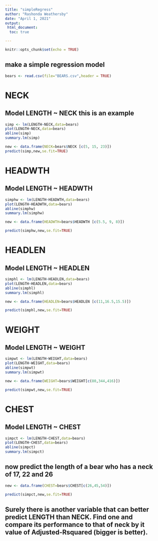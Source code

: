 ```yaml
---
title: "simpleRegress"
author: "Rashonda Weathersby"
date: "April 1, 2021"
output: 
 html_document:
  toc: true

---
```

```r
knitr::opts_chunk$set(echo = TRUE)
```

## make a simple regression model

```r
bears <- read.csv(file="BEARS.csv",header = TRUE)
```
# NECK
## Model LENGTH ~ NECK  this is an example  

```r
simp <- lm(LENGTH~NECK,data=bears)
plot(LENGTH~NECK,data=bears)
abline(simp)
summary.lm(simp)
```

```r
new <- data.frame(NECK=bears$NECK [c(5, 15, 23)])
predict(simp,new,se.fit=TRUE)
```


# HEADWTH
## Model LENGTH ~ HEADWTH  

```r
simphw <- lm(LENGTH~HEADWTH,data=bears)
plot(LENGTH~HEADWTH,data=bears)
abline(simphw)
summary.lm(simphw)
```

```r
new <- data.frame(HEADWTH=bears$HEADWTH [c(5.5, 9, 8)])

predict(simphw,new,se.fit=TRUE)
```

# HEADLEN
## Model LENGTH ~ HEADLEN    


```r
simphl <- lm(LENGTH~HEADLEN,data=bears)
plot(LENGTH~HEADLEN,data=bears)
abline(simphl)
summary.lm(simphl)
```

```r
new <- data.frame(HEADLEN=bears$HEADLEN [c(11,16.5,15.5)])

predict(simphl,new,se.fit=TRUE)
```



# WEIGHT
## Model LENGTH ~ WEIGHT    


```r
simpwt <- lm(LENGTH~WEIGHT,data=bears)
plot(LENGTH~WEIGHT,data=bears)
abline(simpwt)
summary.lm(simpwt)
```


```r
new <- data.frame(WEIGHT=bears$WEIGHT[c(80,344,416)])

predict(simpwt,new,se.fit=TRUE)
```

# CHEST
## Model LENGTH ~ CHEST  


```r
simpct <- lm(LENGTH~CHEST,data=bears)
plot(LENGTH~CHEST,data=bears)
abline(simpct)
summary.lm(simpct)
```



## now predict the length of a bear who has a neck of 17, 22 and 26


```r
new <- data.frame(CHEST=bears$CHEST[c(26,45,54)])

predict(simpct,new,se.fit=TRUE)
```
## Surely there is another variable that can better predict LENGTH than NECK. Find one and compare its performance to that of neck by it value of Adjusted-Rsquared (bigger is better).

